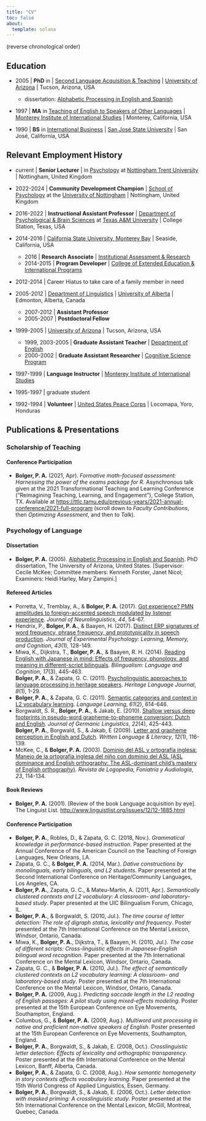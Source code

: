 ```yaml
---
title: "CV"
toc: false
about: 
  template: solana
---
```


(reverse chronological order)

## Education

- 2005 \| **PhD** in \| [Second Language Acquisition & Teaching](https://slat.arizona.edu/) \| [University of Arizona](https://www.arizona.edu/) \| Tucson, Arizona, USA  
  - dissertation: [Alphabetic Processing in English and Spanish](https://repository.arizona.edu/handle/10150/194924)  

- 1997 \| **MA** in [Teaching of English to Speakers of Other Languages](https://www.middlebury.edu/institute/academics/degree-programs/language-education) \| [Monterey Institute of International Studies](https://www.middlebury.edu/institute) \| Monterey, California, USA  

- 1990 \| **BS** in [International Business](https://www.sjsu.edu/cob)  \| [San José State University](https://www.sjsu.edu) \| San José, California, USA  

## Relevant Employment History

- current \| **Senior Lecturer** \| in [Psychology](https://www.ntu.ac.uk/course/psychology) at [Nottingham Trent University](https://www.ntu.ac.uk/) \| Nottingham, United Kingdom  

- 2022-2024 \| **Community Development Champion** \| [School of Psychology](https://www.nottingham.ac.uk/psychology/welcome-to-psychology.aspx) at the [University of Nottingham](https://www.nottingham.ac.uk/) \| Nottingham, United Kingdom  

- 2016-2022 \| **Instructional Assistant Professor** \| [Department of Psychological & Brain Sciences](https://liberalarts.tamu.edu/psychology/) at [Texas A&M University](https://www.tamu.edu/) \| College Station, Texas, USA  

- 2014-2016 \| [California State University, Monterey Bay](https://csumb.edu/) \| Seaside, California, USA  
  - 2016 \| **Research Associate** \| [Institutional Assessment & Research](https://csumb.edu/iar/)  
  - 2014-2015 \| **Program Developer** \| [College of Extended Education & International Programs](https://csumb.edu/extended/)  

- 2012-2014 \| Career Hiatus to take care of a family member in need  

- 2005-2012 \| [Department of Linguistics](https://www.ualberta.ca/linguistics/index.html)  \| [University of Alberta](https://www.ualberta.ca/index.html) \| Edmonton, Alberta, Canada  
  - 2007-2012 \| **Assistant Professor**  
  - 2005-2007 \| **Postdoctoral Fellow**  
  
- 1999-2005 \| [University of Arizona](https://www.arizona.edu/) \| Tucson, Arizona, USA  
  - 1999, 2003-2005 \| **Graduate Assistant Teacher** \| [Department of English](https://english.arizona.edu/)  
  - 2000-2002 \| **Graduate Assistant Researcher** \| [Cognitive Science Program](https://science.arizona.edu/cogsci)  
  
- 1997-1999 \| **Language Instructor** \| [Monterey Institute of International Studies](https://www.middlebury.edu/institute)  
- 1995-1997 \| graduate student  
  
- 1992-1994 \| **Volunteer** \| [United States Peace Corps](https://www.peacecorps.gov/) \| Locomapa, Yoro, Honduras

## Publications & Presentations

### Scholarship of Teaching

#### Conference Participation

- **Bolger, P. A.** (2021, Apr). *Formative math-focused assessment: Harnessing the power of the exams package for R*. Asynchronous talk given at the 2021 Transformational Teaching and Learning Conference (“Reimagining Teaching, Learning, and Engagement”), College Station, TX. Available at  [https://ttlc.tamu.edu/previous-years/2021-annual-conference/2021-full-program](https://ttlc.tamu.edu/previous-years/2021-annual-conference/2021-full-program) (scroll down to *Faculty Contributions*, then *Optimizing Assessment*, and then to *Talk*).

### Psychology of Language

#### Dissertation

- **Bolger, P. A.** (2005). [Alphabetic Processing in English and Spanish](https://repository.arizona.edu/handle/10150/194924). PhD dissertation, The University of Arizona, United States. [Supervisor: Cecile McKee; Committee members: Kenneth Forster, Janet Nicol; Examiners: Heidi Harley, Mary Zampini.]  

#### Refereed Articles

- Porretta, V., Tremblay, A., & **Bolger, P. A.** (2017). [Got experience? PMN amplitudes to foreign-accented speech modulated by listener experience](https://doi.org/10.1016/j.jneuroling.2017.03.002). *Journal of Neurolinguistics*, *44*, 54-67.  
- Hendrix, P., **Bolger, P. A.**, & Baayen, H. (2017). [Distinct ERP signatures of word frequency, phrase frequency, and prototypicality in speech production](https://psycnet.apa.org/doi/10.1037/a0040332). *Journal of Experimental Psychology: Learning, Memory, and Cognition*, *43*(1), 128-149.  
- Miwa, K., Dijkstra, T., **Bolger, P. A.**, & Baayen, R. H. (2014). [Reading English with Japanese in mind: Effects of frequency, phonology, and meaning in different-script bilinguals](https://doi.org/10.1017/S1366728913000576). *Bilingualism: Language and Cognition*, *17*(3), 445-463.  
**Bolger, P. A.**, & Zapata, G. C. (2011). [Psycholinguistic approaches to language processing in heritage speakers](https://brill.com/view/journals/hlj/8/1/article-p1_2.xml). *Heritage Language Journal*, *8*(1), 1-29.  
- **Bolger, P. A.**, & Zapata, G. C. (2011). [Semantic categories and context in L2 vocabulary learning](https://doi.org/10.1111/j.1467-9922.2010.00624.x). *Language Learning*, *61*(2), 614-646.  
- Borgwaldt, S. R., **Bolger, P. A.**, & Jakab, E. (2010). [Shallow versus deep footprints in pseudo-word grapheme-to-phoneme conversion: Dutch and English](https://doi.org/10.1017/S1470542710000139). *Journal of Germanic Linguistics*, *22*(4), 425-443.  
**Bolger, P. A.**, Borgwald, S., & Jakab, E (2009). [Letter and grapheme perception in English and Dutch](https://doi.org/10.1075/wll.12.1.06bol). *Written Language & Literacy*, *12*(1), 116-139.  
- McKee, C., & **Bolger, P. A.** (2003). [Dominio del ASL y ortografía inglesa: Manejo de la ortografía inglesa del niño con dominio del ASL (ASL dominance and English orthography: The ASL-dominant child’s mastery of English orthography)](https://doi.org/10.1016/S0214-4603(03)75755-6). *Revista de Logopedia, Foniatría y Audiología*, *23*, 114-134.  

#### Book Reviews
- **Bolger, P. A.** (2001). [Review of the book Language acquisition by eye]. The Linguist List. [http://www.linguistlist.org/issues/12/12-1885.html](http://www.linguistlist.org/issues/12/12-1885.html) 

#### Conference Participation

- **Bolger, P. A.**, Robles, D., & Zapata, G. C. (2018, Nov.). *Grammatical knowledge in performance-based instruction*. Paper presented at the Annual Conference of the American Council on the Teaching of Foreign Languages, New Orleans, LA.  
- Zapata, G. C., & **Bolger, P. A.** (2014, Mar.). *Dative constructions by monolinguals, early bilinguals, and L2 students*. Paper presented at the Second International Conference on Heritage/Community Languages, Los Angeles, CA.  
- **Bolger, P. A.**, Zapata, G. C., & Mateu-Martin, A. (2011, Apr.). *Semantically clustered contexts and L2 vocabulary: A classroom- and laboratory-based study*. Paper presented at the UIC Bilingualism Forum, Chicago, IL.  
- **Bolger, P. A.**, & Borgwaldt, S. (2010, Jul.). *The time course of letter detection: The role of digraph status, lexicality and frequency*. Poster presented at the 7th International Conference on the Mental Lexicon, Windsor, Ontario, Canada.  
- Miwa, K., **Bolger, P. A.**, Dijkstra, T., & Baayen, H. (2010, Jul.). *The case of different scripts: Cross-linguistic effects in Japanese-English bilingual word recognition*. Paper presented at the 7th International Conference on the Mental Lexicon, Windsor, Ontario, Canada.   
- Zapata, G. C., & **Bolger, P. A.** (2010, Jul.). *The effect of semantically clustered contexts on L2 vocabulary learning: A classroom- and laboratory-based study*. Poster presented at the 7th International Conference on the Mental Lexicon, Windsor, Ontario, Canada.  
- **Bolger, P. A.** (2009, Aug.). *Predicting saccade length in the L2 reading of English passages: A pilot study using mixed-effects modeling*. Poster presented at the 15th European Conference on Eye Movements, Southampton, England.
- Columbus, G., & **Bolger, P. A.** (2009, Aug.). *Multiword unit processing in native and proficient non-native speakers of English*. Poster presented at the 15th European Conference on Eye Movements, Southampton, England.  
- **Bolger, P. A.**, Borgwaldt, S., & Jakab, E. (2008, Oct.). *Crosslinguistic letter detection: Effects of lexicality and orthographic transparency*. Poster presented at the 6th International Conference on the Mental Lexicon, Banff, Alberta, Canada.  
- **Bolger, P. A.**, & Zapata, G. C. (2008, Aug.). *How semantic homogeneity in story contexts affects vocabulary learning*. Paper presented at the 15th World Congress of Applied Linguistics, Essen, Germany.  
- **Bolger, P. A.**, Borgwaldt, S., & Jakab, E. (2006, Oct.). *Letter detection with masked priming: A crosslinguistic study*. Poster presented at the 5th International Conference on the Mental Lexicon, McGill, Montreal, Quebec, Canada.  